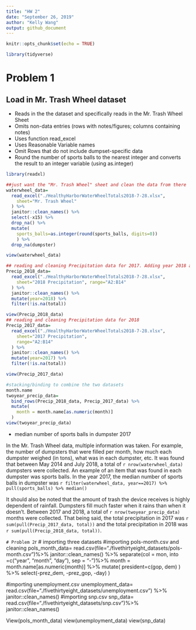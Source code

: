 ```yaml
---
title: "HW 2"
date: "September 26, 2019"
author: "Kelly Wang"
output: github_document
---
```


```r
knitr::opts_chunk$set(echo = TRUE)

library(tidyverse)
```
# Problem 1
## Load in Mr. Trash Wheel dataset

* Reads in the the dataset and specifically reads in the Mr. Trash Wheel Sheet
* Omits non-data entries (rows with notes/figures; columns containing notes)
* Uses function read_excel
* Uses Reasonable Variable names
* Omit Rows that do not include dumpset-specific data
* Round the number of sports balls to the nearest integer and converts the result to an integer variable (using as.integer)


```r
library(readxl)

##just want the "Mr. Trash Wheel" sheet and clean the data from there
waterwheel_data=
  read_excel("./HealthyHarborWaterWheelTotals2018-7-28.xlsx", 
    sheet="Mr. Trash Wheel"
  ) %>%
  janitor::clean_names() %>%
  select(-x15) %>%
  drop_na() %>%
  mutate(
    sports_balls=as.integer(round(sports_balls, digits=0)) 
    ) %>%
  drop_na(dumpster)

view(waterwheel_data)
```
```r
## reading and cleaning Precipitation data for 2017. Adding year 2018 and omitting rows without preciptiation data  
Precip_2018_data=
  read_excel("./HealthyHarborWaterWheelTotals2018-7-28.xlsx", 
    sheet="2018 Precipitation", range="A2:B14"
  ) %>%
  janitor::clean_names() %>%
  mutate(year=2018) %>%
  filter(!is.na(total))

view(Precip_2018_data)
## reading and cleaning Precipitation data for 2018
Precip_2017_data=
  read_excel("./HealthyHarborWaterWheelTotals2018-7-28.xlsx", 
    sheet="2017 Precipitation",
    range="A2:B14"
  ) %>%
  janitor::clean_names() %>%
  mutate(year=2017) %>%
  filter(!is.na(total))

view(Precip_2017_data)

#stacking/binding to combine the two datasets 
month.name
twoyear_precip_data=
  bind_rows(Precip_2018_data, Precip_2017_data) %>%
  mutate(
    month = month.name[as.numeric(month)]
  )
view(twoyear_precip_data)
```
* median number of sports balls in dumpster 2017

In the Mr. Trash Wheel data, multiple information was taken. For example, the number of dumpsters that were filled per month, how much each dumpster weighed (in tons), what was in each dumpster, etc. It was found that between May 2014 and July 2018, a total of `r nrow(waterwheel_data)` dumpsters were collected. An example of an item that was found in each dumpster was sports balls. In the year 2017, the median number of sports balls in dumpster was `r filter(waterwheel_data, year==2017) %>% pull(sports_balls) %>% median()`

It should also be noted that the amount of trash the device receives is highly dependent of rainfall. Dumpsters fill much faster when it rains than when it doesn't. Between 2017 and 2018, a total of `r nrow(twoyear_precip_data)` months were collected.  That being said, the total precipitation in 2017 was `r sum(pull(Precip_2017_data, total))` and the total precipitation in 2018 was `r sum(pull(Precip_2018_data, total))`. 

```
# Problem 2
```r
# importing three datasets
#importing pols-month.csv and cleaning
pols_month_data=
  read.csv(file="./fivethirtyeight_datasets/pols-month.csv")%>%
  janitor::clean_names() %>%
  separate(col = mon, into =c("year", "month", "day"), sep = "-")%>%
  month = month.name[as.numeric(month)] %>%
   mutate(
    president=c(gop, dem)
  ) %>%
  select(-prez_dem, -prez_gop, -day)
  )

#importing unemployment.csv
unemployment_data=
  read.csv(file="./fivethirtyeight_datasets/unemployment.csv") %>%
  janitor::clean_names()
#importing snp.csv 
snp_data=
  read.csv(file="./fivethirtyeight_datasets/snp.csv")%>%
  janitor::clean_names()

View(pols_month_data)
view(unemployment_data)
view(snp_data)
